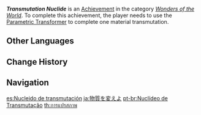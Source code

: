 {{Achievement Infobox
|id           = 81047
|order id     = 1048
|category     = Wonders of the World
|description  = Use the [[Parametric Transformer]] to complete one material transmutation.
|requirements = 
|primogems    = 5
|tracking     = 
|topic        = 
|type         = Exploration
}}
'''''Transmutation Nuclide''''' is an [[Achievement]] in the category ''[[Wonders of the World]]''. To complete this achievement, the player needs to use the [[Parametric Transformer]] to complete one material transmutation.
<!--
==Trivia==

==Video Guides==
{{EVT
|video1   = 
|caption1 = 
}}
-->
==Other Languages==
{{Other Languages
|en      = Transmutation Nuclide
|zhs     = 嬗变核素
|zhs_rm  = Shànbiàn Hésù
|zht     = 嬗變元素
|zht_rm  = Shànbiàn Yuánsù
|zh_tl   = Transmutation Nuclide
|ja      = 物質を変えよ
|ja_rm   = Busshitsu wo Kaeyo
|ja_tl   = Change the Matter
|ko      = 핵소 변환
|ko_tl   = Nucleolus Transmutation
|es      = Nucleido de transmutación
|es_tl   = Transmutation Nuclide
|fr      = Nucléo-transmutation
|fr_tl   = Nucleo-Transmutation
|ru      = Трансмутация нуклида
|ru_tl   = Transmutation of Nuclide
|th      = การแปรสภาพ
|th_rm   = 
|th_tl   = 
|vi      = Hạt Nhân Chuyển Đổi
|vi_tl   = 
|de      = Umwandlungsnuklid
|de_tl   = Transmutation Nuclide
|id      = Transformasi Kimia
|id_tl   = Chemical Transformation
|pt      = Nuclídeo de Transmutação
|pt_tl   = 
|tr      = Dönüşüm Nükliti
|tr_tl   = Transformation Nuclide
|it      = Nuclide di trasmutazione
|it_tl   = 
}}

==Change History==
{{Change History|1.3}}
<!--
==References==
{{Reflist}}
-->
==Navigation==
{{Achievement Navbox|Wonders of the World|Exploration}}

[[es:Nucleido de transmutación]]
[[ja:物質を変えよ]]
[[pt-br:Nuclídeo de Transmutação]]
[[th:การแปรสภาพ]]